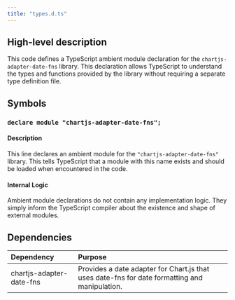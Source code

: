```yaml
---
title: "types.d.ts"
---
```


## High-level description
This code defines a TypeScript ambient module declaration for the `chartjs-adapter-date-fns` library. This declaration allows TypeScript to understand the types and functions provided by the library without requiring a separate type definition file.

## Symbols

### `declare module "chartjs-adapter-date-fns";`
#### Description
This line declares an ambient module for the `"chartjs-adapter-date-fns"` library. This tells TypeScript that a module with this name exists and should be loaded when encountered in the code.

#### Internal Logic
Ambient module declarations do not contain any implementation logic. They simply inform the TypeScript compiler about the existence and shape of external modules.

## Dependencies
| Dependency | Purpose |
|:-----------|:--------|
| chartjs-adapter-date-fns | Provides a date adapter for Chart.js that uses date-fns for date formatting and manipulation. | 
